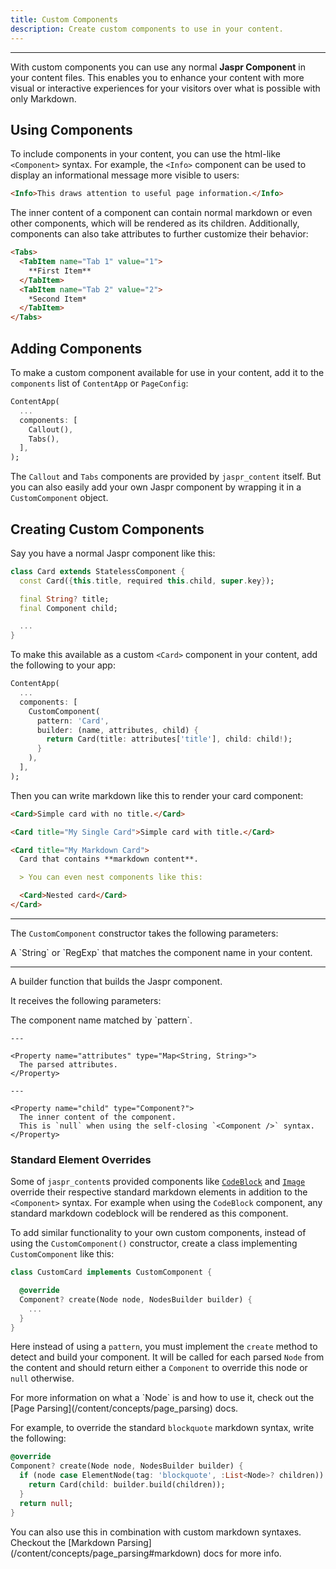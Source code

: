 ```yaml
---
title: Custom Components
description: Create custom components to use in your content.
---
```


---

With custom components you can use any normal **Jaspr Component** in your content files. This enables you to enhance your content with more visual or interactive experiences for your visitors over what is possible with only Markdown.

## Using Components

To include components in your content, you can use the html-like `<Component>` syntax. For example, the `<Info>` component can be used to display an informational message more visible to users:

```markdown
<Info>This draws attention to useful page information.</Info>
```

The inner content of a component can contain normal markdown or even other components, which will be rendered as its children. Additionally, components can also take attributes to further customize their behavior: 

```markdown
<Tabs>
  <TabItem name="Tab 1" value="1">
    **First Item**
  </TabItem>
  <TabItem name="Tab 2" value="2">
    *Second Item*
  </TabItem>
</Tabs>
```

## Adding Components

To make a custom component available for use in your content, add it to the `components` list of `ContentApp` or `PageConfig`:

```dart
ContentApp(
  ...
  components: [
    Callout(),
    Tabs(),
  ],
);
```

The `Callout` and `Tabs` components are provided by `jaspr_content` itself. But you can also easily add your own Jaspr component by wrapping it in a `CustomComponent` object.

## Creating Custom Components

Say you have a normal Jaspr component like this:

```dart
class Card extends StatelessComponent {
  const Card({this.title, required this.child, super.key});

  final String? title;
  final Component child;

  ...
}
```

To make this available as a custom `<Card>` component in your content, add the following to your app:

```dart
ContentApp(
  ...
  components: [
    CustomComponent(
      pattern: 'Card',
      builder: (name, attributes, child) {
        return Card(title: attributes['title'], child: child!);
      }
    ),
  ],
);
```

Then you can write markdown like this to render your card component:

```markdown
<Card>Simple card with no title.</Card>

<Card title="My Single Card">Simple card with title.</Card>

<Card title="My Markdown Card">
  Card that contains **markdown content**.

  > You can even nest components like this:

  <Card>Nested card</Card>
</Card>
```

---

The `CustomComponent` constructor takes the following parameters:

<Property name="pattern" type="Pattern" required>
  A `String` or `RegExp` that matches the component name in your content.
</Property>

---

<Property name="builder" type="Component Function(...)" required>
  A builder function that builds the Jaspr component.
  
  It receives the following parameters:
  
  <Card>
    <Property name="name" type="String">
      The component name matched by `pattern`. 
    </Property>
    
    ---

    <Property name="attributes" type="Map<String, String>">
      The parsed attributes.
    </Property>

    ---

    <Property name="child" type="Component?">
      The inner content of the component. 
      This is `null` when using the self-closing `<Component />` syntax.
    </Property>
    
   </Card>
</Property>

### Standard Element Overrides

Some of `jaspr_content`s provided components like [`CodeBlock`](/content/components/code_block) and [`Image`](/content/components/image) override their respective standard markdown elements in addition to the `<Component>` syntax. For example when using the `CodeBlock` component, any standard markdown codeblock will be rendered as this component.

To add similar functionality to your own custom components, instead of using the `CustomComponent()` constructor, create a class implementing `CustomComponent` like this:

```dart
class CustomCard implements CustomComponent {

  @override
  Component? create(Node node, NodesBuilder builder) {
    ...
  }
}
```

Here instead of using a `pattern`, you must implement the `create` method to detect and build your component. It will be called for each parsed `Node` from the content and should return either a `Component` to override this node or `null` otherwise.

<Info>
For more information on what a `Node` is and how to use it, check out the [Page Parsing](/content/concepts/page_parsing) docs.
</Info>

For example, to override the standard `blockquote` markdown syntax, write the following:

```dart
@override
Component? create(Node node, NodesBuilder builder) {
  if (node case ElementNode(tag: 'blockquote', :List<Node>? children)) {
    return Card(child: builder.build(children));
  }
  return null;
}
```

<Info>
You can also use this in combination with custom markdown syntaxes. Checkout the [Markdown Parsing](/content/concepts/page_parsing#markdown) docs for more info.
</Info>